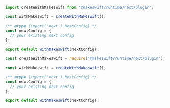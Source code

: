 <CodeGroup>

```js next.config.ts
import createWithMakeswift from "@makeswift/runtime/next/plugin";

const withMakeswift = createWithMakeswift();

/** @type {import('next').NextConfig} */
const nextConfig = {
  // your existing next config
};

export default withMakeswift(nextConfig);
```

```js next.config.js
const createWithMakeswift = require("@makeswift/runtime/next/plugin");

const withMakeswift = createWithMakeswift();

/** @type {import('next').NextConfig} */
const nextConfig = {
  // your existing next config
};

export default withMakeswift(nextConfig);
```

</CodeGroup>
